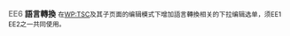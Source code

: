 '''<span style="color: gray;">EE6</span> 語言轉換'''
<span style="font-size:smaller;">在[[WP:TSC|WP:TSC]]及其子页面的编辑模式下增加語言轉換相关的下拉编辑选单，须EE1 EE2之一共同使用。</span>